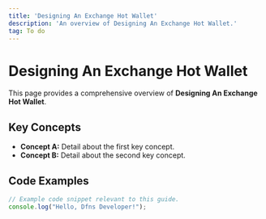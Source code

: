```yaml
---
title: 'Designing An Exchange Hot Wallet'
description: 'An overview of Designing An Exchange Hot Wallet.'
tag: To do
---
```


# Designing An Exchange Hot Wallet

This page provides a comprehensive overview of **Designing An Exchange Hot Wallet**.

## Key Concepts

* **Concept A:** Detail about the first key concept.
* **Concept B:** Detail about the second key concept.

## Code Examples

```typescript
// Example code snippet relevant to this guide.
console.log("Hello, Dfns Developer!");
```
